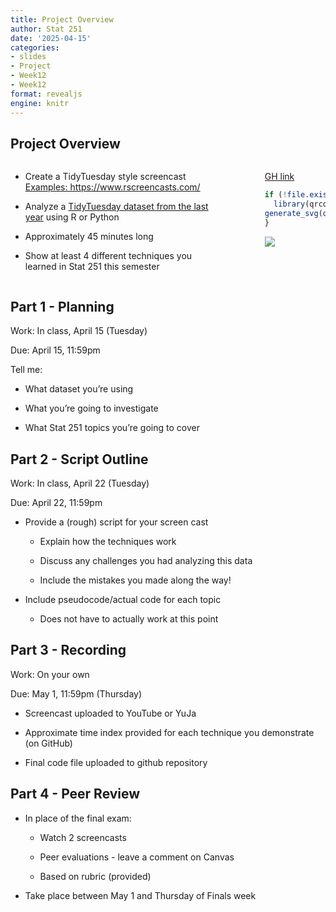 ```yaml
---
title: Project Overview
author: Stat 251
date: '2025-04-15'
categories:
- slides
- Project
- Week12
- Week12
format: revealjs
engine: knitr
---
```


## Project Overview

::: columns

::: {.column width="70%"}

- Create a TidyTuesday style screencast   
[[Examples: https://www.rscreencasts.com/](https://www.rscreencasts.com/)]{.small}

- Analyze a [TidyTuesday dataset from the last year](https://github.com/rfordatascience/tidytuesday) using R or Python

- Approximately 45 minutes long

- Show at least 4 different techniques you learned in Stat 251 this semester

:::

::: {.column width="5%"}
:::

::: {.column width="20%"}

[GH link](https://classroom.github.com/a/ZxPi9guO)

```r
if (!file.exists("fig/proj_qr_code.svg")) {
  library(qrcode)
generate_svg(qr_code("https://classroom.github.com/a/kAhxShMQ"), filename = "fig/proj_qr_code.svg")
}
```

![](fig/proj_qr_code.svg)

:::

:::

## Part 1 - Planning

Work: In class, April 15 (Tuesday)

Due: April 15, 11:59pm

Tell me: 

- What dataset you're using

- What you're going to investigate

- What Stat 251 topics you're going to cover


## Part 2 - Script Outline

Work: In class, April 22 (Tuesday)

Due: April 22, 11:59pm

- Provide a (rough) script for your screen cast
    
    - Explain how the techniques work
    
    - Discuss any challenges you had analyzing this data
    
    - Include the mistakes you made along the way!
    
- Include pseudocode/actual code for each topic

    - Does not have to actually work at this point

## Part 3 - Recording

Work: On your own 

Due: May 1, 11:59pm (Thursday)

- Screencast uploaded to YouTube or YuJa

- Approximate time index provided for each technique you demonstrate (on GitHub)

- Final code file uploaded to github repository

## Part 4 - Peer Review

- In place of the final exam:

    - Watch 2 screencasts
    
    - Peer evaluations - leave a comment on Canvas
    
    - Based on rubric (provided)

- Take place between May 1 and Thursday of Finals week
